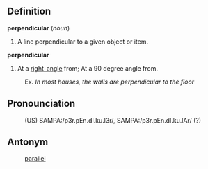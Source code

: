 ==Definition==
<b>perpendicular</b> (<i>noun</i>)
# A line perpendicular to a given object or item.

<b>perpendicular</b>
# At a [[right_angle]] from;  At a 90 degree angle from.
: Ex. <i>In most houses, the walls are perpendicular to the floor</i>

==Pronounciation==
:(US) SAMPA:/p3r.pEn.dI.ku.l3r/, SAMPA:/p3r.pEn.dI.ku.lAr/ (?)

== Antonym ==
: [[parallel]]
